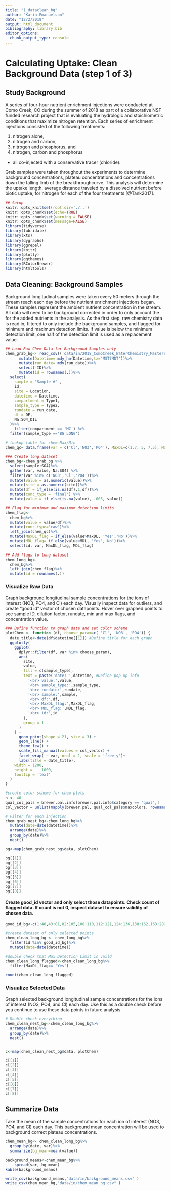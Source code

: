 ```yaml
---
title: "1_dataclean_bg"
author: "Karin Emanuelson"
date: "12/2/2019"
output: html_document
bibliography: library.bib
editor_options: 
  chunk_output_type: console
---
```

# Calculating Uptake: Clean Background Data (step 1 of 3)

## Study Background

A series of four-hour nutrient enrichment injections were conducted at Como Creek, CO during the summer of 2018 as part of a collaborative NSF funded research project that is evaluating the hydrologic and stoichiometric conditions that maximize nitrogen retention. Each series of enrichment injections consisted of the following treatments:

1. nitrogen alone, 
2. nitrogen and carbon, 
3. nitrogen and phosphorus, and 
4. nitrogen, carbon and phosphorus 
* all co-injected with a conservative tracer (chloride). 

Grab samples were taken throughout the experiments to determine background concentrations, plateau concentrations and concentrations down the falling limb of the breakthroughcurve. This analysis will determine the uptake length, average distance traveled by a dissolved nutrient before biotic uptake, for nitrogen for each of the four treatments [@Tank2017].

```r
## Setup
knitr::opts_knit$set(root.dir='./..')
knitr::opts_chunk$set(echo=TRUE)
knitr::opts_chunk$set(warning = FALSE)
knitr::opts_chunk$set(message=FALSE)
library(tidyverse)
library(lubridate)
library(xts)
library(dygraphs)
library(ggrepel)
library(knitr)
library(plotly)
library(ggthemes)
library(RColorBrewer)
library(htmltools)
```

## Data Cleaning: Background Samples

Background longitudinal samples were taken every 50 meters through the stream reach each day before the nutrient enrichment injections began. These samples represent the ambient nutrient concentration in the stream. All data will need to be background corrected in order to only account the for the added nutrients in the analysis. As the first step, raw chemistry data is read in, filtered to only include the background samples, and flagged for minimum and maximum detection limits. If value is below the minimum detection limit, one half of the detection limit is used as a replacement value.

```r
## Load Raw Chem Data for Background Samples only
chem_grab_bg<- read_csv(('data/in/2018_ComoCreek_WaterChemistry_Mastersheet_Recreated_110519_SORTED.csv'), skip=7)%>%
      mutate(Datetime= mdy_hm(Datetime,tz='MST7MDT'))%>%
      mutate(run_date= mdy(run_date))%>%
      select(-ID)%>%
      mutate(id = rownames(.))%>%
  select(
    sample = "Sample #" ,
    id,
    site = Location,
    datetime = Datetime,
    compartment = Type1,
    sample_type = Type2,
    rundate = run_date,
    df = DF,
    Na:SO4_DIL
  )%>%
    filter(compartment == 'MC') %>%
  filter(sample_type =='BG LONG')

# lookup table for chem Max/Min
chem_qc= data.frame(var = c('Cl','NO3','PO4'), MaxDL=c(1.7, 5, 7.5), MDL=c(.01, .01, .01))

```


```r
### Create long dataset
chem_bg<-chem_grab_bg %>%
  select(sample:SO4)%>%
  gather(var, value, Na:SO4) %>%
  filter(var %in% c('NO3','Cl','PO4'))%>%
  mutate(value = as.numeric(value))%>%
  mutate(site = as.numeric(site))%>%
  mutate(df = if_else(is.na(df),1,df))%>%
  mutate(conc_type = 'final') %>%
  mutate(value = if_else(is.na(value), .005, value))

## Flag for minimum and maximum detection limits
chem_flag<- 
  chem_bg%>%
  mutate(value = value/df)%>%
  mutate(conc_type='raw')%>%
  left_join(chem_qc)%>%
  mutate(MaxDL_flag = if_else(value>MaxDL, 'Yes','No'))%>%
  mutate(MDL_flag= if_else(value<MDL, 'Yes','No'))%>%
  select(id, var, MaxDL_flag, MDL_flag)

## Add flags to long dataset  
chem_long_bg<-
  chem_bg%>%
  left_join(chem_flag)%>%
  mutate(id = rownames(.))
```

### Visualize Raw Data

Graph background longitudinal sample concentrations for the ions of interest (NO3, PO4, and Cl) each day. Visually inspect data for outliers, and create "good id" vector of chosen datapoints. Hover over graphed points to see sample ID, dilution factor, rundate, min and max flags, and concentration value.
```r
### Define function to graph data and set color scheme
plotChem <- function (df, choose_param=c( 'Cl', 'NO3', 'PO4')) {
  date_title<-date(df$datetime[[1]]) #Define title for each graph
  ggplotly(
    ggplot(
      dplyr::filter(df, var %in% choose_param),
      aes(
        site,
        value,
        fill = c(sample_type),
        text = paste('date: ',datetime, #Define pop-up info
          '<br> value:',value,
          '<br> sample_type:',sample_type,
          '<br> rundate:',rundate,
          '<br> sample:',sample,
          '<br> df:',df,
          '<br> MaxDL_flag:',MaxDL_flag,
          '<br> MDL_flag:',MDL_flag,
          '<br> id:',id
        ),
        group = 1
      )
    ) +
      geom_point(shape = 21, size = 3) +
      geom_line() +
      theme_few() +
      scale_fill_manual(values = col_vector) +
      facet_wrap( ~ var, ncol = 1, scale = 'free_y')+
      labs(title = date_title),
    width = 1200,
    height =    1000,
    tooltip = 'text'
  )
}

#create color scheme for chem plots
n <- 40
qual_col_pals = brewer.pal.info[brewer.pal.info$category == 'qual',]
col_vector = unlist(mapply(brewer.pal, qual_col_pals$maxcolors, rownames(qual_col_pals)))

```

```r
# Filter for each injection
chem_grab_nest_bg<-chem_long_bg%>%
  mutate(date=date(datetime))%>%
  arrange(date)%>%
  group_by(date)%>%
  nest()

bg<-map(chem_grab_nest_bg$data, plotChem)

bg[[1]]
bg[[2]]
bg[[3]]
bg[[4]]
bg[[5]]
bg[[6]]
bg[[7]]
bg[[8]]

```

#### Create good_id vector and only select those datapoints. Check count of flagged data. If count is not 0, inspect dataset to ensure validity of chosen data. 
```r

good_id_bg<-c(1:40,43:81,82:105,108:110,112:121,124:136,138:162,163:202,205:243)

#create dataset of only selected points
chem_clean_long_bg <- chem_long_bg%>%
  filter(id %in% good_id_bg)%>%
  mutate(date=date(datetime))

#double check that Max Detection Limit is vaild
chem_clean_long_flagged<-chem_clean_long_bg%>%
  filter(MaxDL_flag== 'Yes')

count(chem_clean_long_flagged)
```

### Visualize Selected Data

Graph selected background longitudinal sample concentrations for the ions of interest (NO3, PO4, and Cl) each day. Use this as a double check before you continue to use these data points in future analysis
```r
# Double check everything
chem_clean_nest_bg<-chem_clean_long_bg%>%
  arrange(date)%>%
  group_by(date)%>%
  nest()


c<-map(chem_clean_nest_bg$data, plotChem)

c[[1]]
c[[2]]
c[[3]]
c[[4]]
c[[5]]
c[[6]]
c[[7]]
c[[8]]
```

## Summarize Data
Take the mean of the sample concentrations for each ion of interest (NO3, PO4, and Cl) each day. This background mean concentration will be used to background correct plateau concentrations.
```r
chem_mean_bg<- chem_clean_long_bg%>%
  group_by(date, var)%>%
  summarize(bg_mean=mean(value))

background_means<-chem_mean_bg%>%
    spread(var, bg_mean)
kable(background_means)

write_csv(background_means,"data/in/background_means.csv" )
write_csv(chem_mean_bg,"data/in/chem_mean_bg.csv" )

```




